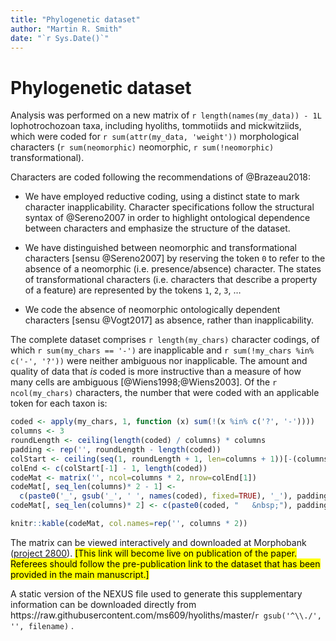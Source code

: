 ```yaml
---
title: "Phylogenetic dataset"
author: "Martin R. Smith"
date: "`r Sys.Date()`"
---
```


<!--\SItext-->
# Phylogenetic dataset {#dataset}

Analysis was performed on a new matrix of `r length(names(my_data)) - 1L` lophotrochozoan taxa, including hyoliths, tommotiids and mickwitziids, which were coded for `r sum(attr(my_data, 'weight'))` morphological characters (`r sum(neomorphic)` neomorphic, `r sum(!neomorphic)` transformational).

Characters are coded following the recommendations of @Brazeau2018:

- We have employed reductive coding, using a distinct state to mark character inapplicability. Character specifications follow the structural syntax of @Sereno2007 in order to highlight ontological dependence between characters and emphasize the structure of the dataset.

- We have distinguished between neomorphic and transformational characters [sensu @Sereno2007] by reserving the token `0` to refer to the absence of a neomorphic (i.e. presence/absence) character.  The states of transformational characters (i.e. characters that describe a property of a feature) are represented by the tokens `1`, `2`, `3`, ...

- We code the absence of neomorphic ontologically dependent characters [sensu @Vogt2017] as absence, rather than inapplicability.


The complete dataset comprises `r length(my_chars)` character codings, of which `r sum(my_chars == '-')` are inapplicable and `r sum(!my_chars %in% c('-', '?'))` were neither ambiguous nor inapplicable.  The amount and quality of data that _is_ coded is more instructive than a measure of how many cells are ambiguous [@Wiens1998;@Wiens2003]. Of the `r ncol(my_chars)` characters, the number that were coded with an applicable token for each taxon is:

```r
coded <- apply(my_chars, 1, function (x) sum(!(x %in% c('?', '-'))))
columns <- 3
roundLength <- ceiling(length(coded) / columns) * columns
padding <- rep('', roundLength - length(coded))
colStart <- ceiling(seq(1, roundLength + 1, len=columns + 1))[-(columns+1)]
colEnd <- c(colStart[-1] - 1, length(coded))
codeMat <- matrix('', ncol=columns * 2, nrow=colEnd[1])
codeMat[, seq_len(columns)* 2 - 1] <-
  c(paste0('_', gsub('_', ' ', names(coded), fixed=TRUE), '_'), padding)
codeMat[, seq_len(columns)* 2] <- c(paste0(coded, "   &nbsp;"), padding)

knitr::kable(codeMat, col.names=rep('', columns * 2))
```

The matrix can be viewed interactively and downloaded at Morphobank ([project 2800](https://morphobank.org/permalink/?P2800)). <mark>[This link will become live on publication of the paper. Referees should follow the pre-publication link to the dataset that has been provided in the main manuscript.]</mark>

A static version of the NEXUS file used to generate this supplementary information can be downloaded directly from https://raw.githubusercontent.com/ms609/hyoliths/master/`r gsub('^\\./', '', filename)` .

